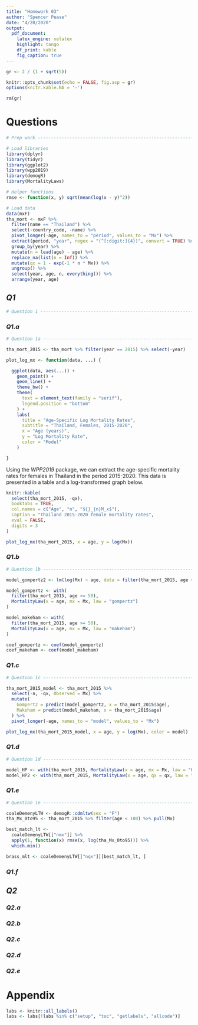 ```yaml
---
title: "Homework 03"
author: "Spencer Pease"
date: "4/20/2020"
output:
  pdf_document:
    latex_engine: xelatex
    highlight: tango
    df_print: kable
    fig_caption: true
---
```


```r

gr <- 2 / (1 + sqrt(5))

knitr::opts_chunk$set(echo = FALSE, fig.asp = gr)
options(knitr.kable.NA = '-')

rm(gr)
```

# Questions

```r

# Prep work ---------------------------------------------------------------

# Load libraries
library(dplyr)
library(tidyr)
library(ggplot2)
library(wpp2019)
library(demogR)
library(MortalityLaws)

# Helper functions
rmse <- function(x, y) sqrt(mean(log(x - y)^2))

# Load data
data(mxF)
tha_mort <- mxF %>%
  filter(name == "Thailand") %>%
  select(-country_code, -name) %>%
  pivot_longer(-age, names_to = "period", values_to = "Mx") %>%
  extract(period, "year", regex = "(^[:digit:]{4})", convert = TRUE) %>%
  group_by(year) %>%
  mutate(n = lead(age) - age) %>%
  replace_na(list(n = Inf)) %>%
  mutate(qx = 1 - exp(-1 * n * Mx)) %>%
  ungroup() %>%
  select(year, age, n, everything()) %>%
  arrange(year, age)

```


## _Q1_

```r

# Question 1 --------------------------------------------------------------

```

### _Q1.a_

```r

# Question 1a -------------------------------------------------------------

tha_mort_2015 <- tha_mort %>% filter(year == 2015) %>% select(-year)

plot_log_mx <- function(data, ...) {

  ggplot(data, aes(...)) +
    geom_point() +
    geom_line() +
    theme_bw() +
    theme(
      text = element_text(family = "serif"),
      legend.position = "bottom"
    ) +
    labs(
      title = "Age-Specific Log Mortality Rates",
      subtitle = "Thailand, Females, 2015-2020",
      x = "Age (years)",
      y = "Log Mortality Rate",
      color = "Model"
    )

}

```

Using the _WPP2019_ package, we can extract the age-specific mortality rates
for females in Thailand in the period 2015-2020. This data is presented in a
table and a log-transformed graph below.

```r
knitr::kable(
  select(tha_mort_2015, -qx),
  booktabs = TRUE,
  col.names = c("Age", "n", "${}_{n}M_x$"),
  caption = "Thailand 2015-2020 female mortality rates",
  eval = FALSE,
  digits = 3
)

```

```r
plot_log_mx(tha_mort_2015, x = age, y = log(Mx))
```


### _Q1.b_

```r

# Question 1b -------------------------------------------------------------

model_gompertz2 <- lm(log(Mx) ~ age, data = filter(tha_mort_2015, age >= 50))

model_gompertz <- with(
  filter(tha_mort_2015, age >= 50),
  MortalityLaw(x = age, mx = Mx, law = "gompertz")
)

model_makeham <- with(
  filter(tha_mort_2015, age >= 50),
  MortalityLaw(x = age, mx = Mx, law = "makeham")
)

coef_gompertz <- coef(model_gompertz)
coef_makeham <- coef(model_makeham)

```


### _Q1.c_

```r

# Question 1c -------------------------------------------------------------

tha_mort_2015_model <- tha_mort_2015 %>%
  select(-n, -qx, Observed = Mx) %>%
  mutate(
    Gompertz = predict(model_gompertz, x = tha_mort_2015$age),
    Makeham = predict(model_makeham, x = tha_mort_2015$age)
  ) %>%
  pivot_longer(-age, names_to = "model", values_to = "Mx")

plot_log_mx(tha_mort_2015_model, x = age, y = log(Mx), color = model)

```

### _Q1.d_

```r

# Question 1d -------------------------------------------------------------

model_HP <- with(tha_mort_2015, MortalityLaw(x = age, mx = Mx, law = "HP"))
model_HP2 <- with(tha_mort_2015, MortalityLaw(x = age, qx = qx, law = "HP"))

```


### _Q1.e_

```r

# Question 1e -------------------------------------------------------------

coaleDemenyLTW <- demogR::cdmltw(sex = "F")
tha_Mx_0to95 <- tha_mort_2015 %>% filter(age < 100) %>% pull(Mx)

best_match_lt <-
  coaleDemenyLTW[["nmx"]] %>%
  apply(1, function(x) rmse(x, log(tha_Mx_0to95))) %>%
  which.min()

brass_mlt <- coaleDemenyLTW[["nqx"]][best_match_lt, ]


```


### _Q1.f_

## _Q2_
### _Q2.a_
### _Q2.b_
### _Q2.c_
### _Q2.d_
### _Q2.e_

# Appendix

```r
labs <- knitr::all_labels()
labs <- labs[!labs %in% c("setup", "toc", "getlabels", "allcode")]
```

```r
```
